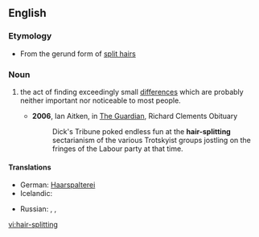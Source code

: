 ==English==
===Etymology===
* From the gerund form of [[split hairs]]
===Noun===
{{en-adj}}

# {{idiom}} the act of finding exceedingly small [[differences]] which are probably neither important nor noticeable to most people.
#*'''2006''', Ian Aitken, in [[w:The Guardian|The Guardian]], Richard Clements Obituary
#*:Dick's Tribune poked endless fun at the '''hair-splitting''' sectarianism of the various Trotskyist groups jostling on the fringes of the Labour party at that time.

====Translations====
{{trans-top|the act of finding exceedingly small differences which are neither important nor prominent}}
* German: [[Haarspalterei]] {{f}}
* Icelandic: {{t-|is|hártogun|f}}
{{trans-mid}}
* Russian: {{t|ru|скрупулёзный|tr=skrupul'óznyj|sc=Cyrl}}, {{t|ru|дотошный|tr=dotóšnyj|sc=Cyrl}}, {{t|ru|въедливый|tr=vjédlivyj|sc=Cyrl}}
{{trans-bottom}}

[[vi:hair-splitting]]